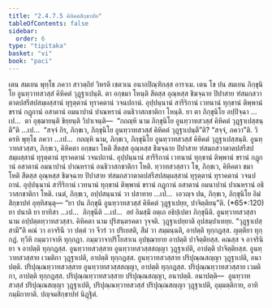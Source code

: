 ```yaml
---
title: "2.4.7.5 คิหิคตสิกฺขาปท"
tableOfContents: false
sidebar:
  order: 6
type: "tipitaka"
basket: "vi"
book: "paci"
---
```



<DynamicBreadcrumb />

<Division number="1090" book="paci">

<Paragraph number="3230" book="paci">
เตน สมเยน พุทฺโธ ภควา สาวตฺถิยํ วิหรติ เชตวเน อนาถปิณฺฑิกสฺส อาราเม. เตน โข ปน สมเยน ภิกฺขุนิโย อูนทฺวาทสวสฺสํ คิหิคตํ วุฏฺฐาเปนฺติ. ตา อกฺขมา โหนฺติ สีตสฺส อุณฺหสฺส ชิฆจฺฉาย ปิปาสาย ฑํสมกสวาตาตปสรีสปสมฺผสฺสานํ ทุรุตฺตานํ ทุราคตานํ วจนปถานํ. อุปฺปนฺนานํ สารีริกานํ เวทนานํ ทุกฺขานํ ติพฺพานํ ขรานํ กฏุกานํ อสาตานํ อมนาปานํ ปาณหรานํ อนธิวาสกชาติกา โหนฺติ.
</Paragraph>

<Paragraph number="3231" book="paci">
ยา ตา ภิกฺขุนิโย อปฺปิจฺฉา …เป…  ตา อุชฺฌายนฺติ ขิยฺยนฺติ วิปาเจนฺติ—  “กถญฺหิ นาม ภิกฺขุนิโย อูนทฺวาทสวสฺสํ คิหิคตํ วุฏฺฐาเปสฺสนฺตี”ติ …เป…  “สจฺจํ กิร, ภิกฺขเว, ภิกฺขุนิโย อูนทฺวาทสวสฺสํ คิหิคตํ วุฏฺฐาเปนฺตี”ติ? “สจฺจํ, ภควา”ติ. วิครหิ พุทฺโธ ภควา …เป…  กถญฺหิ นาม, ภิกฺขเว, ภิกฺขุนิโย อูนทฺวาทสวสฺสํ คิหิคตํ วุฏฺฐาเปสฺสนฺติ. อูนทฺวาทสวสฺสา, ภิกฺขเว, คิหิคตา อกฺขมา โหติ สีตสฺส อุณฺหสฺส ชิฆจฺฉาย ปิปาสาย ฑํสมกสวาตาตปสรีสปสมฺผสฺสานํ ทุรุตฺตานํ ทุราคตานํ วจนปถานํ. อุปฺปนฺนานํ สารีริกานํ เวทนานํ ทุกฺขานํ ติพฺพานํ ขรานํ กฏุกานํ อสาตานํ อมนาปานํ ปาณหรานํ อนธิวาสกชาติกา โหติ. ทฺวาทสวสฺสาว โข, ภิกฺขเว, คิหิคตา ขมา โหติ สีตสฺส อุณฺหสฺส ชิฆจฺฉาย ปิปาสาย ฑํสมกสวาตาตปสรีสปสมฺผสฺสานํ ทุรุตฺตานํ ทุราคตานํ วจนปถานํ. อุปฺปนฺนานํ สารีริกานํ เวทนานํ ทุกฺขานํ ติพฺพานํ ขรานํ กฏุกานํ อสาตานํ อมนาปานํ ปาณหรานํ อธิวาสกชาติกา โหติ. เนตํ, ภิกฺขเว, อปฺปสนฺนานํ วา ปสาทาย …เป…  เอวญฺจ ปน, ภิกฺขเว, ภิกฺขุนิโย อิมํ สิกฺขาปทํ อุทฺทิสนฺตุ—
</Paragraph>

</Division>
<Division number="1091" book="paci">

<Paragraph number="3232" book="paci">
<Emphasis>“ยา ปน ภิกฺขุนี อูนทฺวาทสวสฺสํ คิหิคตํ วุฏฺฐาเปยฺย, ปาจิตฺติยนฺ”</Emphasis>ติ. (*65*:<Emphasis>120</Emphasis>)
</Paragraph>

</Division>
<Division number="1092" book="paci">

<Paragraph number="3233" book="paci">
<Emphasis>ยา ปนา</Emphasis>ติ ยา ยาทิสา …เป…  <Emphasis>ภิกฺขุนี</Emphasis>ติ …เป…  อยํ อิมสฺมึ อตฺเถ อธิปฺเปตา ภิกฺขุนีติ.
</Paragraph>

<Paragraph number="3234" book="paci">
<Emphasis>อูนทฺวาทสวสฺสา</Emphasis> นาม อปฺปตฺตทฺวาทสวสฺสา. <Emphasis>คิหิคตา</Emphasis> นาม ปุริสนฺตรคตา วุจฺจติ. <Emphasis>วุฏฺฐาเปยฺยา</Emphasis>ติ อุปสมฺปาเทยฺย.
</Paragraph>

<Paragraph number="3235" book="paci">
“วุฏฺฐาเปสฺสามี”ติ คณํ วา อาจรินึ วา ปตฺตํ วา จีวรํ วา ปริเยสติ, สีมํ วา สมฺมนฺนติ, อาปตฺติ ทุกฺกฏสฺส. ญตฺติยา ทุกฺกฏํ. ทฺวีหิ กมฺมวาจาหิ ทุกฺกฏา. กมฺมวาจาปริโยสาเน อุปชฺฌายาย อาปตฺติ ปาจิตฺติยสฺส. คณสฺส จ อาจรินิยา จ อาปตฺติ ทุกฺกฏสฺส.
</Paragraph>

</Division>
<Division number="1093" book="paci">

<Paragraph number="3236" book="paci">
อูนทฺวาทสวสฺสาย อูนทฺวาทสวสฺสสญฺญา วุฏฺฐาเปติ, อาปตฺติ ปาจิตฺติยสฺส. อูนทฺวาทสวสฺสาย เวมติกา วุฏฺฐาเปติ, อาปตฺติ ทุกฺกฏสฺส. อูนทฺวาทสวสฺสาย ปริปุณฺณสญฺญา วุฏฺฐาเปติ, อนาปตฺติ.
</Paragraph>

<Paragraph number="3237" book="paci">
ปริปุณฺณทฺวาทสวสฺสาย อูนทฺวาทสวสฺสสญฺญา, อาปตฺติ ทุกฺกฏสฺส. ปริปุณฺณทฺวาทสวสฺสาย เวมติกา, อาปตฺติ ทุกฺกฏสฺส. ปริปุณฺณทฺวาทสวสฺสาย ปริปุณฺณสญฺญา, อนาปตฺติ.
</Paragraph>

</Division>
<Division number="1094" book="paci">

<Paragraph number="3238" book="paci">
อนาปตฺติ—  อูนทฺวาทสวสฺสํ ปริปุณฺณสญฺญา วุฏฺฐาเปติ, ปริปุณฺณทฺวาทสวสฺสํ ปริปุณฺณสญฺญา วุฏฺฐาเปติ, อุมฺมตฺติกาย, อาทิกมฺมิกายาติ.

</Paragraph>
</Division>

<Paragraph number="3239" type="center" book="paci">
ปญฺจมสิกฺขาปทํ นิฏฺฐิตํ.
</Paragraph>